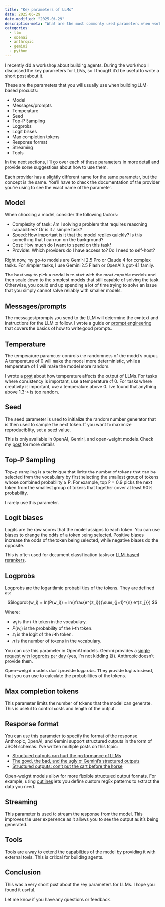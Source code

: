 ```yaml
---
title: "Key parameters of LLMs"
date: 2025-06-29
date-modified: "2025-06-29"
description-meta: "What are the most commonly used parameters when working with LLMs?"
categories:
  - llm
  - openai
  - anthropic
  - gemini
  - python
---
```


I recently did a workshop about building agents. During the workshop I discussed the key parameters for LLMs, so I thought it'd be useful to write a short post about it.

These are the parameters that you will usually use when building LLM-based products:

- Model
- Messages/prompts
- Temperature
- Seed
- Top-P Sampling
- Logprobs
- Logit biases
- Max completion tokens
- Response format
- Streaming
- Tools

In the next sections, I'll go over each of these parameters in more detail and provide some suggestions about how to use them.

:::{.callout-note}
Each provider has a slightly different name for the same parameter, but the concept is the same. You'll have to check the documentation of the provider you're using to see the exact name of the parameter.
:::

## Model

When choosing a model, consider the following factors:

- Complexity of task: Am I solving a problem that requires reasoning capabilities? Or is it a simple task?
- Speed: How important is it that the model replies quickly? Is this something that I can run on the background?
- Cost: How much do I want to spend on this task?
- Provider: Which providers do I have access to? Do I need to self-host?

Right now, my go-to models are Gemini 2.5 Pro or Claude 4 for complex tasks. For simpler tasks, I use Gemini 2.5 Flash or OpenAI's gpt-4.1 family.

The best way to pick a model is to start with the most capable models and then scale down to the simplest models that still capable of solving the task. Otherwise, you could end up spending a lot of time trying to solve an issue that you simply cannot solve reliably with smaller models.

## Messages/prompts

The messages/prompts you send to the LLM will determine the context and instructions for the LLM to follow. I wrote a guide on [prompt engineering](https://dylancastillo.co/posts/prompt-engineering-101.html) that covers the basics of how to write good prompts.

## Temperature

The temperature parameter controls the randomness of the model's output. A temperature of 0 will make the model more deterministic, while a temperature of 1 will make the model more random.

I wrote a [post](https://dylancastillo.co/posts/seed-temperature-llms.html) about how temperature affects the output of LLMs. For tasks where consistency is important, use a temperature of 0. For tasks where creativity is important, use a temperature above 0. I've found that anything above 1.3-4 is too random.

## Seed

The seed parameter is used to initialize the random number generator that is then used to sample the next token. If you want to maximize reproducibility, set a seed value.

This is only available in OpenAI, Gemini, and open-weight models. Check my [post](https://dylancastillo.co/posts/seed-temperature-llms.html) for more details.

## Top-P Sampling

Top-p sampling is a technique that limits the number of tokens that can be selected from the vocabulary by first selecting the smallest group of tokens whose combined probability ≥ P. For example, top P = 0.9 picks the next token from the smallest group of tokens that together cover at least 90% probability.

I rarely use this parameter.

## Logit biases

Logits are the raw scores that the model assigns to each token. You can use biases to change the odds of a token being selected. Positive biases increase the odds of the token being selected, while negative biases do the opposite.

This is often used for document classification tasks or [LLM-based rerankers](https://cookbook.openai.com/examples/search_reranking_with_cross-encoders).

## Logprobs

Logprobs are the logarithmic probabilities of the tokens. They are defined as:

$$logprob(w_i) = ln(P(w_i)) = ln(\frac{e^{z_i}}{\sum_{j=1}^{n} e^{z_j}}) $$

Where:

- $w_i$ is the $i$-th token in the vocabulary.
- $P(w_i)$ is the probability of the $i$-th token.
- $z_i$ is the logit of the $i$-th token.
- $n$ is the number of tokens in the vocabulary.

You can use this parameter in OpenAI models. Gemini provides a [single request with logprobs per day](https://discuss.ai.google.dev/t/get-logprobs-at-output-token-level/54418/15) (yes, I'm not kidding 😅). Anthropic doesn't provide them.

Open-weight models don't provide logprobs. They provide logits instead, that you can use to calculate the probabilities of the tokens.

## Max completion tokens

This parameter limits the number of tokens that the model can generate. This is useful to control costs and length of the output.

## Response format

You can use this parameter to specify the format of the response. Anthropic, OpenAI, and Gemini support structured outputs in the form of JSON schemas. I've written multiple posts on this topic:

- [Structured outputs can hurt the performance of LLMs](https://dylancastillo.co/posts/say-what-you-mean-sometimes.html)
- [The good, the bad, and the ugly of Gemini's structured outputs](https://dylancastillo.co/posts/gemini-structured-outputs.html)
- [Structured outputs: don’t put the cart before the horse](https://dylancastillo.co/posts/llm-pydantic-order-matters.html)

Open-weight models allow for more flexible structured output formats. For example, using [outlines](https://dottxt-ai.github.io/outlines/latest/) lets you define custom regEx patterns to extract the data you need.

## Streaming

This parameter is used to stream the response from the model. This improves the user experience as it allows you to see the output as it's being generated.

## Tools

Tools are a way to extend the capabilities of the model by providing it with external tools. This is critical for building agents.

## Conclusion

This was a very short post about the key parameters for LLMs. I hope you found it useful.

Let me know if you have any questions or feedback.
